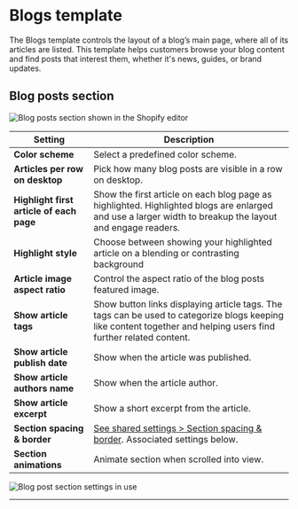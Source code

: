 # Blogs template

The Blogs template controls the layout of a blog’s main page, where all of its articles are listed. This template helps customers browse your blog content and find posts that interest them, whether it's news, guides, or brand updates.

## Blog posts section

![Blog posts section shown in the Shopify editor](./img/blogs-preview.png)

| Setting               | Description                                                                 |
|------------------------|-----------------------------------------------------------------------------|
| **Color scheme**         | Select a predefined color scheme. |
| **Articles per row on desktop**         | Pick how many blog posts are visible in a row on desktop.                     |
| **Highlight first article of each page**         | Show the first article on each blog page as highlighted. Highlighted blogs are enlarged and use a larger width to breakup the layout and engage readers.                  |
| **Highlight style**         | Choose between showing your highlighted article on a blending or contrasting background                  |
| **Article image aspect ratio**         | Control the aspect ratio of the blog posts featured image. |
| **Show article tags**         | Show button links displaying article tags. The tags can be used to categorize blogs keeping like content together and helping users find further related content.                  |
| **Show article publish date**         | Show when the article was published.                  |
| **Show article authors name**         | Show when the article author.                  |
| **Show article excerpt**         |  Show a short excerpt from the article.                  |
| **Section spacing & border**     | [See shared settings > Section spacing & border](#spacing-and-border). Associated settings below.                    |
| **Section animations**     | Animate section when scrolled into view.

![Blog post section settings in use](./img/blogs-template-1-settings.gif)

---


<SharedSettings />


<SpacingAndBorder />
